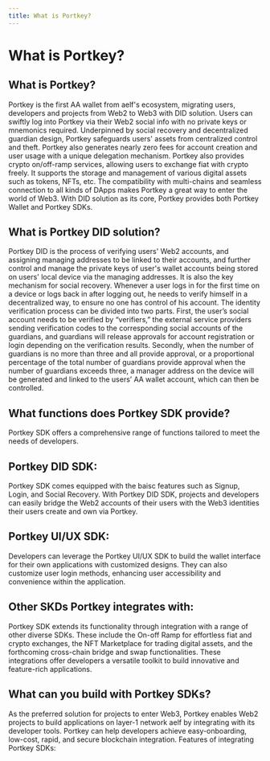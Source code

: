 ```yaml
---
title: What is Portkey?
---
```


# What is Portkey?

## What is Portkey?

Portkey is the first AA wallet from aelf's ecosystem, migrating users, developers and projects from Web2 to Web3 with DID solution.
Users can swiftly log into Portkey via their Web2 social info with no private keys or mnemonics required. Underpinned by social recovery and decentralized guardian design, Portkey safeguards users' assets from centralized control and theft. Portkey also generates nearly zero fees for account creation and user usage with a unique delegation mechanism.
Portkey also provides crypto on/off-ramp services, allowing users to exchange fiat with crypto freely. It supports the storage and management of various digital assets such as tokens, NFTs, etc. The compatibility with multi-chains and seamless connection to all kinds of DApps makes Portkey a great way to enter the world of Web3.
With DID solution as its core, Portkey provides both Portkey Wallet and Portkey SDKs.

## What is Portkey DID solution?

Portkey DID is the process of verifying users' Web2 accounts, and assigning managing addresses to be linked to their accounts, and further control and manage the private keys of user's wallet accounts being stored on users' local device via the managing addresses.
It is also the key mechanism for social recovery. Whenever a user logs in for the first time on a device or logs back in after logging out, he needs to verify himself in a decentralized way, to ensure no one has control of his account.
The identity verification process can be divided into two parts. First, the user’s social account needs to be verified by “verifiers,” the external service providers sending verification codes to the corresponding social accounts of the guardians, and guardians will release approvals for account registration or login depending on the verification results. Secondly, when the number of guardians is no more than three and all provide approval, or a proportional percentage of the total number of guardians provide approval when the number of guardians exceeds three, a manager address on the device will be generated and linked to the users’ AA wallet account, which can then be controlled.

## What functions does Portkey SDK provide?

Portkey SDK offers a comprehensive range of functions tailored to meet the needs of developers.

## Portkey DID SDK:

Portkey SDK comes equipped with the baisc features such as Signup, Login, and Social Recovery. With Portkey DID SDK, projects and developers can easily bridge the Web2 accounts of their users with the Web3 identities their users create and own via Portkey.

## Portkey UI/UX SDK:

Developers can leverage the Portkey UI/UX SDK to build the wallet interface for their own applications with customized designs. They can also customize user login methods, enhancing user accessibility and convenience within the application.

## Other SKDs Portkey integrates with:

Portkey SDK extends its functionality through integration with a range of other diverse SDKs. These include the On-off Ramp for effortless fiat and crypto exchanges, the NFT Marketplace for trading digital assets, and the forthcoming cross-chain bridge and swap functionalities. These integrations offer developers a versatile toolkit to build innovative and feature-rich applications.

## What can you build with Portkey SDKs?

As the preferred solution for projects to enter Web3, Portkey enables Web2 projects to build applications on layer-1 network aelf by integrating with its developer tools. Portkey can help developers achieve easy-onboarding, low-cost, rapid, and secure blockchain integration.
Features of integrating Portkey SDKs:
